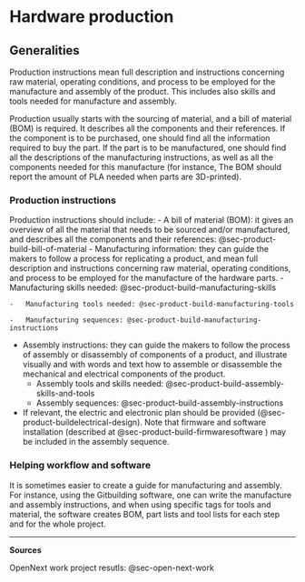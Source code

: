 # Hardware production {#sec-production}

## Generalities

Production instructions mean full description and instructions concerning raw material, operating conditions, and process to be employed for the manufacture and assembly of the product.
This includes also skills and tools needed for manufacture and assembly.

Production usually starts with the sourcing of material, and a bill of material (BOM) is required.
It describes all the components and their references.
If the component is to be purchased, one should find all the information required to buy the part.
If the part is to be manufactured, one should find all the descriptions of the manufacturing instructions, as well as all the components needed for this manufacture (for instance, The BOM should report the amount of PLA needed when parts are 3D-printed).

### Production instructions

Production instructions should include: - A bill of material (BOM): it gives an overview of all the material that needs to be sourced and/or manufactured, and describes all the components and their references: @sec-product-build-bill-of-material - Manufacturing information: they can guide the makers to follow a process for replicating a product, and mean full description and instructions concerning raw material, operating conditions, and process to be employed for the manufacture of the hardware parts.
- Manufacturing skills needed: @sec-product-build-manufacturing-skills

```         
-   Manufacturing tools needed: @sec-product-build-manufacturing-tools

-   Manufacturing sequences: @sec-product-build-manufacturing-instructions
```

-   Assembly instructions: they can guide the makers to follow the process of assembly or disassembly of components of a product, and illustrate visually and with words and text how to assemble or disassemble the mechanical and electrical components of the product.
    -   Assembly tools and skills needed: @sec-product-build-assembly-skills-and-tools
    -   Assembly sequences: @sec-product-build-assembly-instructions
-   If relevant, the electric and electronic plan should be provided (@sec-product-buildelectrical-design). Note that firmware and software installation (described at @sec-product-build-firmwaresoftware ) may be included in the assembly sequence.

### Helping workflow and software

It is sometimes easier to create a guide for manufacturing and assembly.
For instance, using the Gitbuilding software, one can write the manufacture and assembly instructions, and when using specific tags for tools and material, the software creates BOM, part lists and tool lists for each step and for the whole project.

------------------------------------------------------------------------

**Sources**

OpenNext work project resutls: @sec-open-next-work
